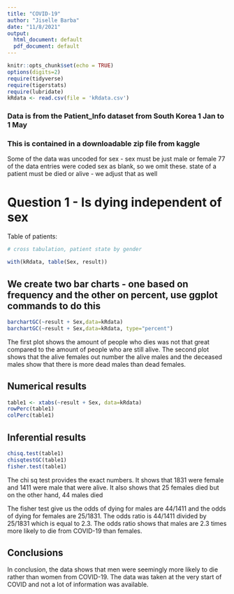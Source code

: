 ```yaml
---
title: "COVID-19"
author: "Jiselle Barba"
date: "11/8/2021"
output:
  html_document: default
  pdf_document: default
---
```


```r
knitr::opts_chunk$set(echo = TRUE)
options(digits=2)
require(tidyverse)
require(tigerstats)
require(lubridate)
kRdata <- read.csv(file = 'kRdata.csv')
```
### Data is from the Patient_Info dataset from South Korea 1 Jan to 1 May 
### This is contained in a downloadable zip file from kaggle

Some of the data was uncoded for sex - sex must be just male or female
77 of the data entries were coded sex  as blank, so we omit these.
state of a patient must be died or alive - we adjust that as well   
  
# Question 1 - Is dying independent of sex




Table of patients:
```r

# cross tabulation, patient state by gender

with(kRdata, table(Sex, result))

```

## We create two bar charts - one based on frequency and the other on percent, use ggplot commands to do this
  

```r
barchartGC(~result + Sex,data=kRdata)
barchartGC(~result + Sex,data=kRdata, type="percent")

```
  
  The first plot shows the amount of people who dies was not that great compared to the amount of people who are still alive. The second plot shows that the alive females out number the alive males and the deceased males show that there is more dead males than dead females.

  
## Numerical results
  
```r
table1 <- xtabs(~result + Sex, data=kRdata)
rowPerc(table1)
colPerc(table1)
```


## Inferential results 
  
```r
chisq.test(table1)
chisqtestGC(table1)
fisher.test(table1)
```
  The chi sq test provides the exact numbers. It shows that 1831 were female and 1411 were male that were alive. It also shows that 25 females died but on the other hand, 44 males died
  
The fisher test give us the odds of dying for males are 44/1411 and the odds of dying for females are 25/1831. The odds ratio is 44/1411 divided by 25/1831 which is equal to 2.3. The odds ratio shows that males are 2.3 times more likely to die from COVID-19 than females.
  

## Conclusions
  In conclusion, the data shows that men were seemingly more likely to die rather than women from COVID-19. The data was taken at the very start of COVID and not a lot of information was available.
